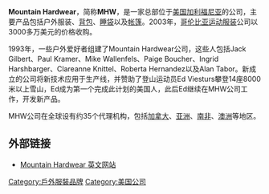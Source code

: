 {{NotChineseTitle|time=2015-12-14T04:41:40+00:00}}
{{Infobox_Company |
 company_name = Mountain Hardwear |
 company_logo = [[File:MountainHardWear.gif|150px]] |
 company_slogan = Radical Thinking|
 foundation = 1993年 |
 location = [[美国|美国]][[加利福尼亚州|加利福尼亚州]][[里士满_(加利福尼亚州)|里士满]]|
 key_people = Mike Wallenfels|
 industry = 服装、户外装备|
 products = 户外、运动服装|
 homepage = [http://www.mountainhardwear.com/ mountainhardwear.com]
}}
'''Mountain Hardwear'''，简称'''MHW'''，是一家总部位于[[美国|美国]][[加利福尼亚|加利福尼亚]]的公司，主要产品包括户外服装、[[背包|背包]]、[[睡袋|睡袋]]以及[[帐篷|帐篷]]。2003年，[[哥伦比亚运动服装|哥伦比亚运动服装]]公司以3000多万美元的价格收购。

1993年，一些户外爱好者组建了Mountain Hardwear公司，这些人包括Jack Gilbert、Paul Kramer、Mike Wallenfels、Paige Boucher、Ingrid Harshbarger、Clareanne Knittel、Roberta Hernandez以及Alan Tabor。新成立的公司将新技术应用于生产线，并赞助了登山运动员Ed Viesturs攀登14座8000米以上雪山，Ed成为第一个完成此计划的美国人，此后Ed继续在MHW公司工作，开发新产品。

MHW公司在全球设有约35个代理机构，包括[[加拿大|加拿大]]、[[亚洲|亚洲]]、[[南非|南非]]、[[澳洲|澳洲]]等地区。

== 外部链接 ==
*[http://www.mountainhardwear.com/ Mountain Hardwear 英文网站]{{Wayback|url=http://www.mountainhardwear.com/ |date=20201204201537 }}

[[Category:戶外服裝品牌|Category:戶外服裝品牌]]
[[Category:美国公司|Category:美国公司]]